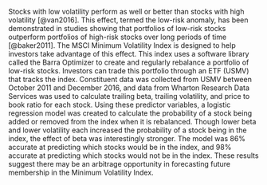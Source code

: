 Stocks with low volatility perform as well or better than stocks with high volatility [@van2016]. This effect, termed the low-risk anomaly, has been demonstrated in studies showing that portfolios of low-risk stocks outperform portfolios of high-risk stocks over long periods of time [@baker2011]. The MSCI Minimum Volatility Index is designed to help investors take advantage of this effect. This index uses a software library called the Barra Optimizer to create and regularly rebalance a portfolio of low-risk stocks. Investors can trade this portfolio through an ETF (USMV) that tracks the index. Constituent data was collected from USMV between October 2011 and December 2016, and data from Wharton Research Data Services was used to calculate trailing beta, trailing volatility, and price to book ratio for each stock. Using these predictor variables, a logistic regression model was created to calculate the probability of a stock being added or removed from the index when it is rebalanced. Though lower beta and lower volatility each increased the probability of a stock being in the index, the effect of beta was interestingly stronger. The model was 86% accurate at predicting which stocks would be in the index, and 98% accurate at predicting which stocks would not be in the index. These results suggest there may be an arbitrage opportunity in forecasting future membership in the Minimum Volatility Index.
